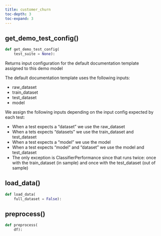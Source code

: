 ```yaml
---
title: customer_churn
toc-depth: 3
toc-expand: 3
---
```


## get_demo_test_config[()]{.muted}

```python
def get_demo_test_config(
    test_suite = None):
```

Returns input configuration for the default documentation template assigned to this demo model

The default documentation template uses the following inputs:

- raw_dataset
- train_dataset
- test_dataset
- model

We assign the following inputs depending on the input config expected by each test:

- When a test expects a "dataset" we use the raw_dataset
- When a tets expects "datasets" we use the train_dataset and test_dataset
- When a test expects a "model" we use the model
- When a test expects "model" and "dataset" we use the model and test_dataset
- The only exception is ClassifierPerformance since that runs twice: once with the train_dataset (in sample) and once with the test_dataset (out of sample)

## load_data[()]{.muted}

```python
def load_data(
    full_dataset = False):
```

## preprocess[()]{.muted}

```python
def preprocess(
    df):
```
